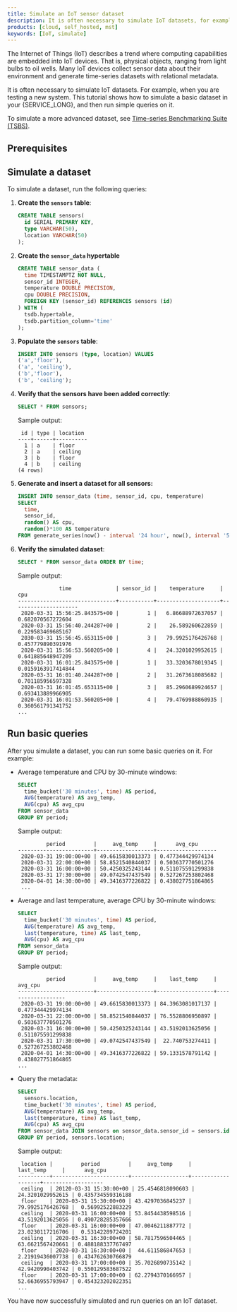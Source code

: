 ```yaml
---
title: Simulate an IoT sensor dataset
description: It is often necessary to simulate IoT datasets, for example, when testing a new system. Simulate an IOT dataset in your Tiger Cloud service
products: [cloud, self_hosted, mst]
keywords: [IoT, simulate]
---
```




The Internet of Things (IoT) describes a trend where computing capabilities are embedded into IoT devices. That is, physical objects, ranging from light bulbs to oil wells. Many IoT devices collect sensor data about their environment and generate time-series datasets with relational metadata.

It is often necessary to simulate IoT datasets. For example, when you are 
testing a new system. This tutorial shows how to simulate a basic dataset in your {SERVICE_LONG}, and then run simple queries on it.

To simulate a more advanced dataset, see [Time-series Benchmarking Suite (TSBS)][tsbs].

## Prerequisites

<IntegrationPrereqs />

## Simulate a dataset

<Procedure>

To simulate a dataset, run the following queries:

1. **Create the `sensors` table**:

    ```sql
    CREATE TABLE sensors(
      id SERIAL PRIMARY KEY,
      type VARCHAR(50),
      location VARCHAR(50)
    );
    ```

1. **Create the `sensor_data` hypertable**
    
    ```sql
    CREATE TABLE sensor_data (
      time TIMESTAMPTZ NOT NULL,
      sensor_id INTEGER,
      temperature DOUBLE PRECISION,
      cpu DOUBLE PRECISION,
      FOREIGN KEY (sensor_id) REFERENCES sensors (id)
    ) WITH (
      tsdb.hypertable,
      tsdb.partition_column='time'
    );
    ```
    <OldCreateHypertable />
   
1. **Populate the `sensors` table**:

    ```sql
    INSERT INTO sensors (type, location) VALUES
    ('a','floor'),
    ('a', 'ceiling'),
    ('b','floor'),
    ('b', 'ceiling');
    ```

1. **Verify that the sensors have been added correctly**:

    ```sql
    SELECT * FROM sensors;
    ```

    Sample output:

    ```
     id | type | location
    ----+------+----------
      1 | a    | floor
      2 | a    | ceiling
      3 | b    | floor
      4 | b    | ceiling
    (4 rows)
    ```

1. **Generate and insert a dataset for all sensors:**

    ```sql
    INSERT INTO sensor_data (time, sensor_id, cpu, temperature)
    SELECT
      time,
      sensor_id,
      random() AS cpu,
      random()*100 AS temperature
    FROM generate_series(now() - interval '24 hour', now(), interval '5 minute') AS g1(time), generate_series(1,4,1) AS g2(sensor_id);
    ```

1. **Verify the simulated dataset**:

    ```sql
    SELECT * FROM sensor_data ORDER BY time;
    ```

    Sample output:

    ```
                 time              | sensor_id |    temperature     |         cpu         
    -------------------------------+-----------+--------------------+---------------------
     2020-03-31 15:56:25.843575+00 |         1 |   6.86688972637057 |   0.682070567272604
     2020-03-31 15:56:40.244287+00 |         2 |    26.589260622859 |   0.229583469685167
     2030-03-31 15:56:45.653115+00 |         3 |   79.9925176426768 |   0.457779890391976
     2020-03-31 15:56:53.560205+00 |         4 |   24.3201029952615 |   0.641885648947209
     2020-03-31 16:01:25.843575+00 |         1 |   33.3203678019345 |  0.0159163917414844
     2020-03-31 16:01:40.244287+00 |         2 |   31.2673618085682 |   0.701185956597328
     2020-03-31 16:01:45.653115+00 |         3 |   85.2960689924657 |   0.693413889966905
     2020-03-31 16:01:53.560205+00 |         4 |   79.4769988860935 |   0.360561791341752
    ...
    ```

</Procedure>

## Run basic queries 

After you simulate a dataset, you can run some basic queries on it. For example:

- Average temperature and CPU by 30-minute windows:

   ```sql
   SELECT
     time_bucket('30 minutes', time) AS period,
     AVG(temperature) AS avg_temp,
     AVG(cpu) AS avg_cpu
   FROM sensor_data
   GROUP BY period;
   ```
   
   Sample output:
   
   ```
            period         |     avg_temp     |      avg_cpu      
   ------------------------+------------------+-------------------
    2020-03-31 19:00:00+00 | 49.6615830013373 | 0.477344429974134
    2020-03-31 22:00:00+00 | 58.8521540844037 | 0.503637770501276
    2020-03-31 16:00:00+00 | 50.4250325243144 | 0.511075591299838
    2020-03-31 17:30:00+00 | 49.0742547437549 | 0.527267253802468
    2020-04-01 14:30:00+00 | 49.3416377226822 | 0.438027751864865
    ...
   ```

- Average and last temperature, average CPU by 30-minute windows:

   ```sql
   SELECT
     time_bucket('30 minutes', time) AS period,
     AVG(temperature) AS avg_temp,
     last(temperature, time) AS last_temp,
     AVG(cpu) AS avg_cpu
   FROM sensor_data
   GROUP BY period;
   ```
   
   Sample output:
   
   ```
            period         |     avg_temp     |    last_temp     |      avg_cpu      
   ------------------------+------------------+------------------+-------------------
    2020-03-31 19:00:00+00 | 49.6615830013373 | 84.3963081017137 | 0.477344429974134
    2020-03-31 22:00:00+00 | 58.8521540844037 | 76.5528806950897 | 0.503637770501276
    2020-03-31 16:00:00+00 | 50.4250325243144 | 43.5192013625056 | 0.511075591299838
    2020-03-31 17:30:00+00 | 49.0742547437549 |  22.740753274411 | 0.527267253802468
    2020-04-01 14:30:00+00 | 49.3416377226822 | 59.1331578791142 | 0.438027751864865
   ...
   ```

- Query the metadata:

   ```sql
   SELECT
     sensors.location,
     time_bucket('30 minutes', time) AS period,
     AVG(temperature) AS avg_temp,
     last(temperature, time) AS last_temp,
     AVG(cpu) AS avg_cpu
   FROM sensor_data JOIN sensors on sensor_data.sensor_id = sensors.id
   GROUP BY period, sensors.location;
   ```
   
   Sample output:
   
   ```
    location |         period         |     avg_temp     |     last_temp     |      avg_cpu      
   ----------+------------------------+------------------+-------------------+-------------------
    ceiling  | 20120-03-31 15:30:00+00 | 25.4546818090603 |  24.3201029952615 | 0.435734559316188
    floor    | 2020-03-31 15:30:00+00 | 43.4297036845237 |  79.9925176426768 |  0.56992522883229
    ceiling  | 2020-03-31 16:00:00+00 | 53.8454438598516 |  43.5192013625056 | 0.490728285357666
    floor    | 2020-03-31 16:00:00+00 | 47.0046211887772 |  23.0230117216706 |  0.53142289724201
    ceiling  | 2020-03-31 16:30:00+00 | 58.7817596504465 |  63.6621567420661 | 0.488188337767497
    floor    | 2020-03-31 16:30:00+00 |  44.611586847653 |  2.21919436007738 | 0.434762630766879
    ceiling  | 2020-03-31 17:00:00+00 | 35.7026890735142 |  42.9420990403742 | 0.550129583687522
    floor    | 2020-03-31 17:00:00+00 | 62.2794370166957 |  52.6636955793947 | 0.454323202022351
   ...
   ```

You have now successfully simulated and run queries on an IoT dataset.

[create-a-service]: /getting-started/:currentVersion:/services/#create-a-timescale-cloud-service
[connect-to-service]: /getting-started/:currentVersion:/run-queries-from-console/
[tsbs]: https://github.com/timescale/tsbs
